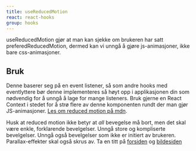 ```yaml
---
title: useReducedMotion
react: react-hooks
group: hooks
---
```



<Ingress>
    useReducedMotion gjør at man kan sjekke om brukeren har satt preferedReducedMotion, dermed kan vi unngå å gjøre
    js-animasjoner, ikke bare css-animasjoner.
</Ingress>

## Bruk

Denne baserer seg på en event listener, så som andre hooks med eventlyttere bør denne implementeres så høyt opp i applikasjonen din som nødvendig for å unngå å lage for mange listeners. Bruk gjerne en React Context i stedet for å strø flere av denne komponenten rundt der man gjør JS-animasjoner. [Les om reduced motion på mdn](https://developer.mozilla.org/en-US/docs/Web/CSS/@media/prefers-reduced-motion).

Husk at reduced motion ikke betyr at _all_ bevegelse må bort, men det skal være enkle, forklarende bevelgelser. Unngå store og kompliserte bevelgelser. Unngå også bevelgelser som ikke er initiert av brukeren. Parallax-effekter skal også skrus av. Ta en titt på [forsiden](/) og [bildesiden](/profil/bildebruk)

<ComponentExample component={ReducedMotionExample} />
